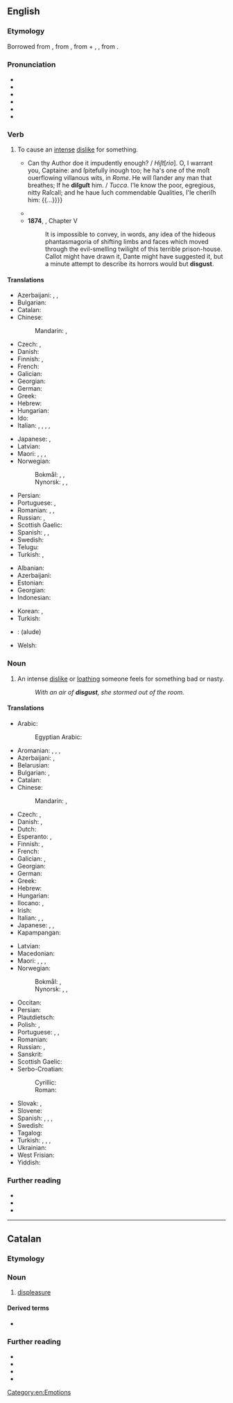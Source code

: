 ==English==

===Etymology===
Borrowed from {{bor|en|frm|desgouster}}, from {{der|en|fro|desgouster||to put off one's appetite}}, from {{m|fro|des-||dis-}} + {{m|fro|gouster}}, {{m|fro|goster||to taste}}, from {{der|en|la|gustus||a tasting}}.

===Pronunciation===
* {{enPR|dĭs-gŭstʹ}}
* {{IPA|en|/dɪsˈɡʌst/|[dɪsˈkʌst]}}
* {{audio|en|En-us-disgust.ogg|Audio (GA)}}
* {{rhymes|en|ʌst}}
* {{hyphenation|en|dis|gust}}
* {{homophones|en|discussed}}

===Verb===
{{en-verb}}

# To cause an [[intense]] [[dislike]] for something.
#: {{ux|en|It '''disgusts''' me to see her chew with her mouth open.}}
#* {{RQ:Jonson Poetaster|act=III|scene=iv|url=https://archive.org/stream/poetasterorarrai00jons_0#page/n62/mode/1up|passage=''Tuc''[''ca'']. {{...}} Can thy Author doe it impudently enough? / ''Hiſt''[''rio'']. O, I warrant you, Captaine: and ſpitefully inough too; he ha's one of the moſt ouerflowing villanous wits, in ''Rome''. He will ſlander any man that breathes; If he '''diſguſt''' him. / ''Tucca''. I'le know the poor, egregious, nitty Raſcall; and he haue ſuch commendable Qualities, I'le cheriſh him: {{...}}}}
#* {{quote-book |en |title=Rochester; or, King Charles the Second’s Merry Days: A Burletta, in Three Acts.{{nb...|As Performed at the Olympic New Theatre, Newcastle Street, Strand.}} |author=William Thomas Moncrief |authorlink=William Thomas Moncrieff |year=1819 |location=London |publisher=Printed for John Lowndes,{{nb...|25, Bow Street, Covent Garden.}} |page=24 |text=''Mud'' This is a very specious piece of business; and above my implication—Dear me—dear me—what a thing it is, that one never can '''disgust''' one’s meals in peace—but one must be torn piecemeal with defamations—convocations—and other informalities—If I’d any of the fees and requisites of office for my pains—it would be a different thing—but every body knows I’m an ignoramous, and commit justice gratis—I must disperse the complaint.}}
#* '''1874''', {{w|Marcus Clarke}}, {{w|For the Term of His Natural Life}} Chapter V
#*: It is impossible to convey, in words, any idea of the hideous phantasmagoria of shifting limbs and faces which moved through the evil-smelling twilight of this terrible prison-house. Callot might have drawn it, Dante might have suggested it, but a minute attempt to describe its horrors would but '''disgust'''.

====Translations====
{{trans-top|to cause an intense dislike for something}}
* Azerbaijani: {{t|az|iyrəndirmək}}, {{t|az|iyrəndirmək}}, {{t|az|çiyrindirmək}}
* Bulgarian: {{t+|bg|отвращавам}}
* Catalan: {{t|ca|fer fàstic}}
* Chinese:
*: Mandarin: {{t+|cmn|憎惡|alt=使憎惡}}, {{t+|cmn|憎恶|tr=shǐ zēngwù|alt=使憎恶}}
* Czech: {{t|cs|zhnusit}}, {{t+|cs|znechutit}}
* Danish: {{t|da|fremkalde}} {{t|da|væmmelse}}
* Finnish: {{t+|fi|iljettää}}, {{t+|fi|inhottaa}}
* French: {{t+|fr|dégoûter}}
* Galician: {{t|gl|noxar}}
* Georgian: {{t|ka|შეზიზღება|sc=Geor}}
* German: {{t+|de|ekeln}}
* Greek: {{t+|el|αηδιάζω}}
* Hebrew: {{t+|he|הגעיל|tr=hig'íl}}
* Hungarian: {{t+|hu|undorít}}
* Ido: {{t+|io|nauzeigar}}
* Italian: {{t+|it|disgustare}}, {{t+|it|ripugnare}}, {{t|it|nauseare}}, {{t+|it|stomacare}}, {{t+|it|rivoltare}}
{{trans-mid}}
* Japanese: {{t|ja|嫌気がさす|tr=iyake ga sasu|sc=Jpan}}, {{t|ja|ムカつく|tr=mukatsuku|sc=Jpan}}
* Latvian: {{t|lv|riebties}}
* Maori: {{t|mi|whakaanuanu}}, {{t|mi|whakarikarika}}, {{t|mi|whakahouhou}}, {{t|mi|whakarihariha}}
* Norwegian:
*: Bokmål: {{t|no|gi avsky}}, {{t|no|gi vemmelse}}, {{t|nb|få til å vemmes}}
*: Nynorsk: {{t|nn|gje avsky}}, {{t|nn|få til å vemjast}}, {{t|nn|få til å vemmast}}
* Persian: {{t+|fa|بیزار کردن|tr=bizâr kardan}}
* Portuguese: {{t+|pt|enojar}}, {{t+|pt|repugnar}}
* Romanian: {{t+|ro|dezgusta}}, {{t+|ro|îngrețoșa}}, {{t+|ro|scârbi}}
* Russian: {{t|ru|[[вызыва́ть]] [[отвраще́ние]]|impf}}, {{t|ru|[[вы́звать]] [[отвраще́ние]]|pf}}
* Scottish Gaelic: {{t|gd|sgreamhaich}}
* Spanish: {{t+|es|repugnar}}, {{t|es|dar asco}}, {{t+|es|asquear}}
* Swedish: {{t+|sv|äckla}}
* Telugu: {{t|te|రోత కలిగించు}}
* Turkish: {{t+|tr|iğrendirmek}}, {{t+|tr|tiksindirmek}}
{{trans-bottom}}

{{checktrans-top}}
* Albanian: {{t+check|sq|krupë}}
* Azerbaijani: {{t-check|az|nifrәt}}
* Estonian: {{t-check|et|vastikustunne}}
* Georgian: {{t-check|ka|ზიზღი|sc=Geor}}
* Indonesian: {{t+check|id|kejijikan}}
{{trans-mid}}
* Korean: {{t+check|ko|싫증|sc=Kore}}, {{t+check|ko|혐오|sc=Kore}}
* Turkish: {{t-check|tr|bikkinlik}}
* {{ttbc|ug}}: (alude)
* Welsh: {{t-check|cy|diflasrwydd}}
{{trans-bottom}}

===Noun===
{{wikipedia}}
{{en-noun|-}}

# An intense [[dislike]] or [[loathing]] someone feels for something bad or nasty.
#: ''With an air of '''disgust''', she stormed out of the room.''

====Translations====
{{trans-top|an intense dislike or repugnance}}
* Arabic: {{t|ar|إِشْمِئْزَاز|m}}
*: Egyptian Arabic: {{t|arz|قَرَف|m|tr=ʾaraf}}
* Aromanian: {{t|rup|lãilji|f}}, {{t|rup|agnos|n}}, {{t|rup|greatsã|f}}, {{t|rup|dizgustu|n}}
* Azerbaijani: {{t|az|ikrah}}, {{t|az|iyrənmə}}
* Belarusian: {{t|be|агі́да|f}}
* Bulgarian: {{t+|bg|отвраще́ние|n}}, {{t+|bg|отврат|m}}
* Catalan: {{t+|ca|fàstic|m}}
* Chinese:
*: Mandarin: {{t+|cmn|厭惡|sc=Hani}}, {{t+|cmn|厌恶|tr=yànwù|sc=Hani}}
* Czech: {{t|cs|hnus|m}}, {{t+|cs|odpor|m}}
* Danish: {{t+|da|afsky|c}}, {{t|da|væmmelse|c}}
* Dutch: {{t+|nl|afschuw|m}}
* Esperanto: {{t|eo|naŭzo}}, {{t+|eo|abomeno}}
* Finnish: {{t+|fi|inho}}, {{t+|fi|vastenmielisyys}}
* French: {{t+|fr|dégoût|m}}
* Galician: {{t|gl|noxo|m}}, {{t|gl|fasquía|f}}
* Georgian: {{t|ka|ზიზღი|sc=Geor}}
* German: {{t+|de|Ekel|m}}
* Greek: {{t+|el|αηδία|f}}
* Hebrew: {{t|he|גועל|m|tr=go'al|sc=Hebr}}
* Hungarian: {{t+|hu|undor}}
* Ilocano: {{t|ilo|ariek}}, {{t|ilo|kiki}}
* Irish: {{t|ga|déistin|f}}
* Italian: {{t+|it|disgusto|m}}, {{t+|it|schifo|m}}, {{t+|it|ripugnanza|f}}
* Japanese: {{t|ja|嫌気|tr=いやけ, iyake|sc=Jpan}}, {{t+|ja|嫌悪|tr=けんお, ken'o|sc=Jpan}}, {{t+|ja|嫌い|tr=きらい, kirai|sc=Jpan}}
* Kapampangan: {{t|pam|sora}}
{{trans-mid}}
* Latvian: {{t|lv|riebums|m}}
* Macedonian: {{t|mk|одвратност|f}}
* Maori: {{t|mi|maninohea}}, {{t|mi|whakapairuaki}}, {{t|mi|whakarikarika}}, {{t|mi|aniwatanga}}
* Norwegian:
*: Bokmål: {{t+|no|avsky|m}}, {{t|no|vemmelse|m}}
*: Nynorsk: {{t|nn|avsky}}, {{t|nn|vemjing|f}}, {{t|nn|vemming|f}}
* Occitan: {{t+|oc|fàstic|m}}
* Persian: {{t+|fa|بیزاری|tr=bizâri|sc=fa-Arab}}
* Plautdietsch: {{t|pdt|Äakjel|n}}
* Polish: {{t+|pl|odraza|f}}, {{t+|pl|wstręt|m}}
* Portuguese: {{t+|pt|repugnância|f}}, {{t+|pt|nojo|m}}, {{t+|pt|desgosto|m}}
* Romanian: {{t+|ro|dezgust|n}}
* Russian: {{t+|ru|отвраще́ние|n}}, {{t+|ru|омерзе́ние|n}}
* Sanskrit: {{t+|sa|अरुचि|n}}
* Scottish Gaelic: {{t|gd|gràin|f}}
* Serbo-Croatian:
*: Cyrillic: {{t|sh|гађење|n|sc=Cyrl}}
*: Roman: {{t+|sh|gađenje|n}}
* Slovak: {{t|sk|odpor|m}}, {{t|sk|hnus|m}}
* Slovene: {{t|sl|gnus|m}}
* Spanish: {{t+|es|asco|m}}, {{t+|es|repugnancia|f}}, {{t+|es|desazón|f}}, {{t+|es|repulsa|f}}
* Swedish: {{t+|sv|äckel}}
* Tagalog: {{t+|tl|suya}}
* Turkish: {{t+|tr|iğrenme}}, {{t+|tr|iğrenti}}, {{t+|tr|tiksinme}}, {{t+|tr|tiksinti}}
* Ukrainian: {{t|uk|відра́за|f}}
* West Frisian: {{t|fy|mier}}
* Yiddish: {{t|yi|עקל|m}}
{{trans-bottom}}

===Further reading===
* {{R:Webster 1913}}
* {{R:Century 1911}}
* {{R:OneLook}}

[[Category:en:Emotions]]

----

==Catalan==

===Etymology===
{{af|ca|dis-|gust}}

===Noun===
{{ca-noun|m}}

# [[displeasure]]
#: {{ant|ca|plaer}}

====Derived terms====
* {{l|ca|disgustar}}

===Further reading===
* {{R:IEC2}}
* {{R:GDLC}}
* {{R:DNV}}
* {{R:DCVB}}
